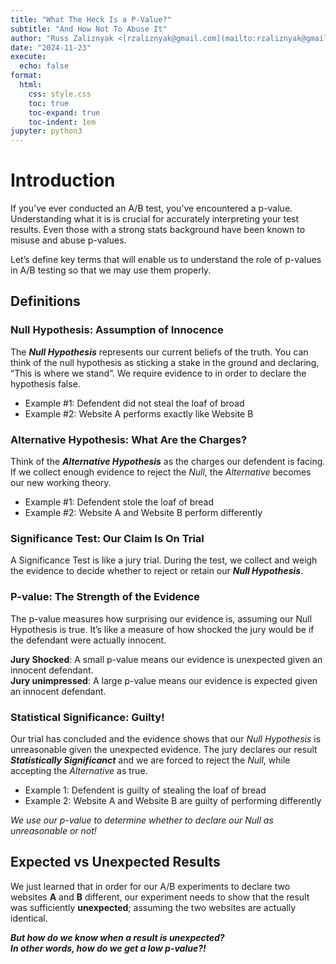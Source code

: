 ```yaml
---
title: "What The Heck Is a P-Value?"
subtitle: "And How Not To Abuse It"
author: "Russ Zaliznyak <[rzaliznyak@gmail.com](mailto:rzaliznyak@gmail.com)>"
date: "2024-11-23"
execute:
  echo: false
format: 
  html: 
    css: style.css
    toc: true
    toc-expand: true
    toc-indent: 1em
jupyter: python3
---
```



# Introduction

If you’ve ever conducted an A/B test, you’ve encountered a p-value. Understanding what it is is crucial for accurately interpreting your test results. Even those with a strong stats background have been known to misuse and abuse p-values.

Let’s define key terms that will enable us to understand the role of p-values in A/B testing so that we may use them properly.

## Definitions

### **Null Hypothesis**: Assumption of Innocence

The _**Null Hypothesis**_ represents our current beliefs of the truth. You can think of the null hypothesis as sticking a stake in the ground and declaring, "This is where we stand". We require evidence to in order to declare the hypothesis false.

- Example #1: Defendent did not steal the loaf of broad
- Example #2: Website A performs exactly like Website B

### **Alternative Hypothesis**: What Are the Charges?

Think of the _**Alternative Hypothesis**_ as the charges our defendent is facing. If we collect enough evidence to reject the _Null_, the _Alternative_ becomes our new working theory.

- Example #1: Defendent stole the loaf of bread
- Example #2: Website A and Website B perform differently


### **Significance Test**: Our Claim Is On Trial

A Significance Test is like a jury trial. During the test, we collect and weigh the evidence to decide whether to reject or retain our _**Null Hypothesis**_.


### **P-value**: The Strength of the Evidence

The p-value measures how surprising our evidence is, assuming our Null Hypothesis is true. It's like a measure of how shocked the jury would be if the defendant were actually innocent.

**Jury Shocked**: A small p-value means our evidence is unexpected given an innocent defendant.<br>
**Jury unimpressed**: A large p-value means our evidence is expected given an innocent defendant.


### **Statistical Significance**: Guilty!

Our trial has concluded and the evidence shows that our _Null Hypothesis_ is unreasonable given the unexpected evidence. The jury declares our result _**Statistically Significanct**_ and we are forced to reject the _Null_, while accepting the _Alternative_ as true.

- Example 1: Defendent is guilty of stealing the loaf of bread
- Example 2: Website A and Website B are guilty of performing differently

_We use our p-value to determine whether to declare our Null as unreasonable or not!_


## Expected vs Unexpected Results

We just learned that in order for our A/B experiments to declare two websites **A** and **B** different, our experiment needs to show that the result was sufficiently **unexpected**; assuming the two websites are actually identical.

_**But how do we know when a result is unexpected?**_<br>
_**In other words, how do we get a low p-value?!**_ 